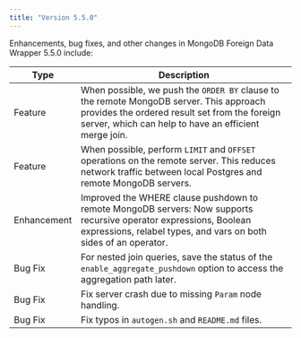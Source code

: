 ```yaml
---
title: "Version 5.5.0"
---
```


Enhancements, bug fixes, and other changes in MongoDB Foreign Data Wrapper 5.5.0 
include:

| Type        | Description                                                                                                                                                                                                                                                 |
| ----------- | ---------------------------------------------------------------------------------------------------------------------------------------------------------------------------------------------------------------------------------------------- |
| Feature     | When possible, we push the `ORDER BY` clause to the remote MongoDB server. This approach provides the ordered result set from the foreign server, which can help to have an efficient merge join.    |
| Feature     | When possible, perform `LIMIT` and `OFFSET` operations on the remote server. This reduces network traffic between local Postgres and remote MongoDB servers.                            |
| Enhancement | Improved the WHERE clause pushdown to remote MongoDB servers: Now supports recursive operator expressions, Boolean expressions, relabel types, and vars on both sides of an operator.                                                          |
| Bug Fix     | For nested join queries, save the status of the `enable_aggregate_pushdown` option to access the aggregation path later.                                                                                                                       |
| Bug Fix     | Fix server crash due to missing `Param` node handling.                                                                                                                                                                                         |
| Bug Fix     | Fix typos in `autogen.sh` and `README.md` files.                                                                                                                                                                                               |
